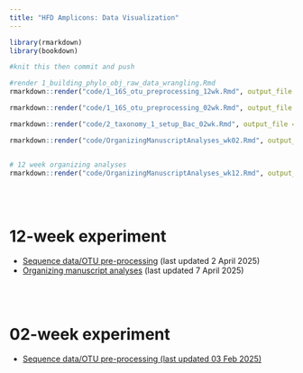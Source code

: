 ```yaml
---
title: "HFD Amplicons: Data Visualization"
---
```


```r
library(rmarkdown)
library(bookdown)

#knit this then commit and push

#render 1_building_phylo_obj_raw_data_wrangling.Rmd
rmarkdown::render("code/1_16S_otu_preprocessing_12wk.Rmd", output_file = "/Users/L347123/Desktop/hfd-microbiome/docs/github_preprocessing_12wk")

rmarkdown::render("code/1_16S_otu_preprocessing_02wk.Rmd", output_file = "/Users/L347123/Desktop/hfd-microbiome/docs/github_preprocessing_02wk")

rmarkdown::render("code/2_taxonomy_1_setup_Bac_02wk.Rmd", output_file = "/Users/L347123/Desktop/hfd-microbiome/docs/github_taxonomy_setup_02wk")

rmarkdown::render("code/OrganizingManuscriptAnalyses_wk02.Rmd", output_file = "/Users/L347123/Desktop/hfd-microbiome/docs/github_OrganizingManuscriptAnalyses_wk02")


# 12 week organizing analyses
rmarkdown::render("code/OrganizingManuscriptAnalyses_wk12.Rmd", output_file = "/Users/L347123/Desktop/hfd-microbiome/docs/github_OrganizingManuscriptAnalyses_wk12")

```

\
\

# 12-week experiment {.unnumbered}

-   <a href="github_preprocessing_12wk.html" target="_blank">Sequence data/OTU pre-processing</a> (last updated 2 April 2025)
-   <a href="github_OrganizingManuscriptAnalyses_wk12.html" target="_blank">Organizing manuscript analyses</a> (last updated 7 April 2025)

\
\

# 02-week experiment {.unnumbered}

-   <a href="github_preprocessing_02wk.html" target="_blank">Sequence data/OTU pre-processing (last updated 03 Feb 2025)</a>
